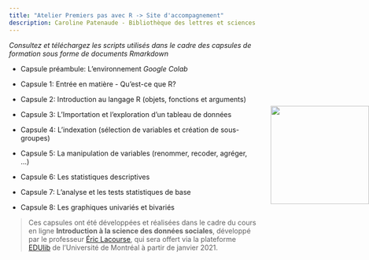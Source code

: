 ```yaml
---
title: "Atelier Premiers pas avec R -> Site d'accompagnement"
description: Caroline Patenaude - Bibliothèque des lettres et sciences humaines<br> https://bib.umontreal.ca/guides/donnees-statistiques-geospatiales/donnees-statistiques
---
```



*Consultez et téléchargez les scripts utilisés dans le cadre des capsules de formation sous forme de documents Rmarkdown*


<div class = "right">

<img src="markdown/colab2.png" width="200px" />

</div>



- Capsule préambule: L'environnement *Google Colab*

- Capsule 1: Entrée en matière - Qu'est-ce que R? 

- Capsule 2: Introduction au langage R (objets, fonctions et arguments)

- Capsule 3: L'Importation et l'exploration d'un tableau de données

- Capsule 4: L'indexation (sélection de variables et création de sous-groupes)

- Capsule 5: La manipulation de variables (renommer, recoder, agréger, ...)

- Capsule 6: Les statistiques descriptives

- Capsule 7: L'analyse et les tests statistiques de base

- Capsule 8: Les graphiques univariés et bivariés 


 > Ces capsules ont été développées et réalisées dans le cadre du cours en ligne **Introduction à la science des données sociales**, développé par le professeur [Éric Lacourse](https://socio.umontreal.ca/repertoire-departement/professeurs/professeur/in/in14715/sg/%C3%89ric%20Lacourse/), qui sera offert via la plateforme [EDUlib](https://catalogue.edulib.org/fr/institutions/umontreal/) de l'Université de Montréal à partir de janvier 2021.

<style>

.right {
  position: absolute;
  clear:left; 
  right: 0px;
  margin-top: 70px;
  padding: 0px;
}
</style>

